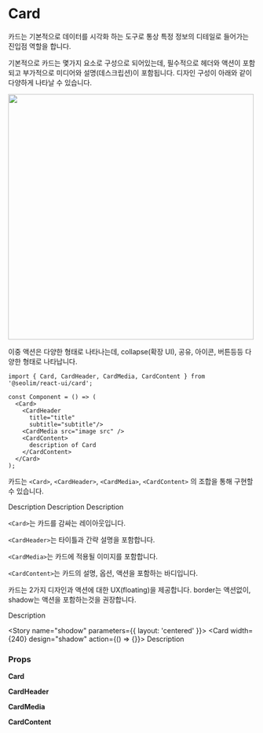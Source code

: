 
<Meta title="component/Card" component={Card} />

# Card

카드는 기본적으로 데이터를 시각화 하는 도구로 통상 특정 정보의 디테일로 들어가는 진입점 역할을 합니다.

기본적으로 카드는 몇가지 요소로 구성으로 되어있는데, 필수적으로 헤더와 액션이 포함되고 부가적으로 미디어와 설명(데스크립션)이 포함됩니다. 디자인 구성이 아래와 같이 다양하게 나타날 수 있습니다.

<Story name="layout">
  <img src={'/card_show.png'} width="500px"/>
</Story>

이중 액션은 다양한 형태로 나타나는데, collapse(확장 UI), 공유, 아이콘, 버튼등등 다양한 형태로 나타납니다. 

```tsx
import { Card, CardHeader, CardMedia, CardContent } from '@seolim/react-ui/card';

const Component = () => (
  <Card>
    <CardHeader
      title="title"
      subtitle="subtitle"/>
    <CardMedia src="image src" />
    <CardContent>
      description of Card
    </CardContent>
  </Card>
);
```

카드는 `<Card>`, `<CardHeader>`, `<CardMedia>`, `<CardContent>` 의 조합을 통해 구현할 수 있습니다.

<Canvas>
  <Story name="media-title-description"
    parameters={{
      layout: 'centered'
    }}>
      <Card width={240}>
        <CardMedia src="/card_img.png" />
        <CardHeader
          title="title"
          subtitle="subtitle"
        />
        <CardContent>
          Description
        </CardContent>
      </Card>
  </Story>
  <Story name="title-media-desciption"
    parameters={{
      layout: 'centered'
    }}>
      <Card width={240}>
        <CardHeader
          title="title"
          subtitle="subtitle"
        />
        <CardMedia src="/card_img.png" />
        <CardContent>
          Description
        </CardContent>
      </Card>
  </Story>
  <Story name="title-description"
    parameters={{
      layout: 'centered'
    }}>
      <Card width={240}>
        <CardHeader
          title="title"
          subtitle="subtitle"
        />
        <CardContent>
          Description
        </CardContent>
      </Card>
  </Story>
</Canvas>

`<Card>`는 카드를 감싸는 레이아웃입니다.

`<CardHeader>`는 타이틀과 간략 설명을 포함합니다.

`<CardMedia>`는 카드에 적용될 이미지를 포함합니다.

`<CardContent>`는 카드의 설명, 옵션, 액션을 포함하는 바디입니다.

카드는 2가지 디자인과 액션에 대한 UX(floating)을 제공합니다. border는 액션없이, shadow는 액션을 포함하는것을 권장합니다.

<Canvas>
  <Story name="border"
    parameters={{
      layout: 'centered'
    }}>
    <Card width="240px">
      <CardHeader
        title="title"
        subtitle="subtitle"
      />
      <CardMedia src="/card_img.png" />
      <CardContent>
        Description
      </CardContent>
    </Card>
  </Story>
  
  <Story name="shodow"
    parameters={{
      layout: 'centered'
    }}>
    <Card width={240} design="shadow" action={() => {}}>
      <CardHeader
        title="title"
        subtitle="subtitle"
      />
      <CardMedia src="/card_img.png" />
      <CardContent>
        Description
      </CardContent>
    </Card>
  </Story>
</Canvas>

### Props

**Card**

<ArgsTable of={Card} />

**CardHeader**

<ArgsTable of={CardHeader} />

**CardMedia**

<ArgsTable of={CardMedia} />

**CardContent**

<ArgsTable of={CardContent} />